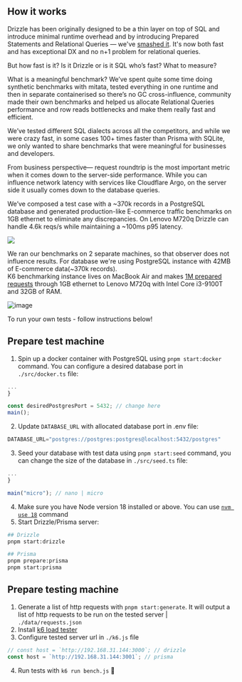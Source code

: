 

<CenteredLayout customTitle="Benchmarks">

<BenchmarkHeader />

<MdxBenchmark client:load />

## How it works

Drizzle has been originally designed to be a thin layer on top of SQL and introduce minimal runtime overhead and by introducing Prepared Statements and Relational Queries — we've [smashed it](https://medium.com/drizzle-stories/weve-built-typescript-orm-for-821-days-then-this-happened-71282a8b0206). It's now both fast and has exceptional DX and no n+1 problem for relational queries.

But how fast is it? Is it Drizzle or is it SQL who’s fast? What to measure?

What is a meaningful benchmark?
We’ve spent quite some time doing synthetic benchmarks with mitata, tested everything in one runtime and then in separate containerised so there’s no GC cross-influence, community made their own benchmarks and helped us allocate Relational Queries performance and row reads bottlenecks and make them really fast and efficient.

We’ve tested different SQL dialects across all the competitors, and while we were crazy fast, in some cases 100+ times faster than Prisma with SQLite, we only wanted to share benchmarks that were meaningful for businesses and developers.

From business perspective— request roundtrip is the most important metric when it comes down to the server-side performance. While you can influence network latency with services like Cloudflare Argo, on the server side it usually comes down to the database queries.

We’ve composed a test case with a ~370k records in a PostgreSQL database and generated production-like E-commerce traffic benchmarks on 1GB ethernet to eliminate any discrepancies. On Lenovo M720q Drizzle can handle 4.6k reqs/s while maintaining a ~100ms p95 latency.

![](@/assets/images/benchmark-result.webp)

We ran our benchmarks on 2 separate machines, so that observer does not influence results. For database we're using PostgreSQL instance with 42MB of E-commerce data(~370k records).  
K6 benchmarking instance lives on MacBook Air and makes [1M prepared requests](https://github.com/drizzle-team/drizzle-benchmarks/blob/main/data/requests.json) through 1GB ethernet to Lenovo M720q with Intel Core i3-9100T and 32GB of RAM.

![image](@/assets/images/how-it-works.png)


To run your own tests - follow instructions below!

## Prepare test machine
1. Spin up a docker container with PostgreSQL using `pnpm start:docker` command. You can configure a desired database port in `./src/docker.ts` file:
```ts
...
}

const desiredPostgresPort = 5432; // change here
main();
```
2. Update `DATABASE_URL` with allocated database port in .env file:
```ts
DATABASE_URL="postgres://postgres:postgres@localhost:5432/postgres"
```
3. Seed your database with test data using `pnpm start:seed` command, you can change the size of the database in `./src/seed.ts` file:
```ts
...
}

main("micro"); // nano | micro
```
4. Make sure you have Node version 18 installed or above. You can use [`nvm use 18`](https://github.com/nvm-sh/nvm) command
5. Start Drizzle/Prisma server:
```bash
## Drizzle
pnpm start:drizzle

## Prisma
pnpm prepare:prisma
pnpm start:prisma
```

## Prepare testing machine
1. Generate a list of http requests with `pnpm start:generate`. It will output a list of http requests to be run on the tested server | `./data/requests.json`
2. Install [k6 load tester](https://k6.io/)
3. Configure tested server url in `./k6.js` file
```js
// const host = `http://192.168.31.144:3000`; // drizzle
const host = `http://192.168.31.144:3001`; // prisma
```
4. Run tests with `k6 run bench.js` 🚀
</CenteredLayout>